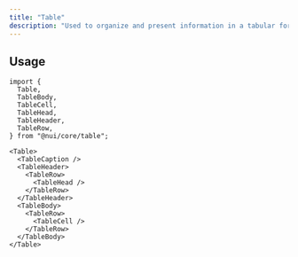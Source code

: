 ```yaml
---
title: "Table"
description: "Used to organize and present information in a tabular format."
---
```


<Preview name="table-demo" />

## Usage

```tsx title="Imports"
import {
  Table,
  TableBody,
  TableCell,
  TableHead,
  TableHeader,
  TableRow,
} from "@nui/core/table";
```

```tsx title="Anatomy"
<Table>
  <TableCaption />
  <TableHeader>
    <TableRow>
      <TableHead />
    </TableRow>
  </TableHeader>
  <TableBody>
    <TableRow>
      <TableCell />
    </TableRow>
  </TableBody>
</Table>
```

